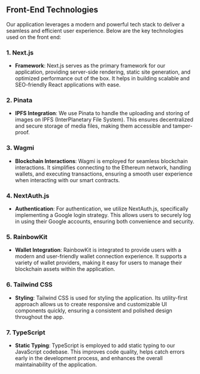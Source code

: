 ## Front-End Technologies

Our application leverages a modern and powerful tech stack to deliver a seamless and efficient user experience. Below are the key technologies used on the front end:

### 1. **Next.js**
   - **Framework**: Next.js serves as the primary framework for our application, providing server-side rendering, static site generation, and optimized performance out of the box. It helps in building scalable and SEO-friendly React applications with ease.

### 2. **Pinata**
   - **IPFS Integration**: We use Pinata to handle the uploading and storing of images on IPFS (InterPlanetary File System). This ensures decentralized and secure storage of media files, making them accessible and tamper-proof.

### 3. **Wagmi**
   - **Blockchain Interactions**: Wagmi is employed for seamless blockchain interactions. It simplifies connecting to the Ethereum network, handling wallets, and executing transactions, ensuring a smooth user experience when interacting with our smart contracts.

### 4. **NextAuth.js**
   - **Authentication**: For authentication, we utilize NextAuth.js, specifically implementing a Google login strategy. This allows users to securely log in using their Google accounts, ensuring both convenience and security.

### 5. **RainbowKit**
   - **Wallet Integration**: RainbowKit is integrated to provide users with a modern and user-friendly wallet connection experience. It supports a variety of wallet providers, making it easy for users to manage their blockchain assets within the application.

### 6. **Tailwind CSS**
   - **Styling**: Tailwind CSS is used for styling the application. Its utility-first approach allows us to create responsive and customizable UI components quickly, ensuring a consistent and polished design throughout the app.

### 7. **TypeScript**
   - **Static Typing**: TypeScript is employed to add static typing to our JavaScript codebase. This improves code quality, helps catch errors early in the development process, and enhances the overall maintainability of the application.




